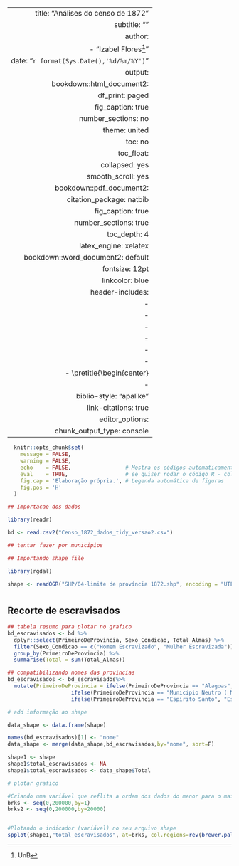 ---
  title: "Análises do censo de 1872"
subtitle: ""
author: 
  - "Izabel Flores^[UnB]"
date: "`r format(Sys.Date(),'%d/%m/%Y')`"
output:
  bookdown::html_document2:
  df_print: paged
fig_caption: true
number_sections: no
theme: united
toc: no
toc_float:
  collapsed: yes
smooth_scroll: yes
bookdown::pdf_document2:  
  citation_package: natbib
fig_caption: true
number_sections: true
toc_depth: 4
latex_engine: xelatex
bookdown::word_document2: default
fontsize: 12pt
linkcolor: blue
header-includes:
  - \usepackage{indentfirst}
- \usepackage{amsmath}
- \usepackage{float}
- \setlength{\parindent}{4em}
- \setlength{\parskip}{1.5em}
- \usepackage{titling}
- \pretitle{\begin{center}
  - \posttitle{\end{center}}
  biblio-style: "apalike"
  link-citations: true
  editor_options: 
    chunk_output_type: console
  ---
    
    
```r
  knitr::opts_chunk$set(
    message = FALSE,
    warning = FALSE,
    echo    = FALSE,                 # Mostra os códigos automaticamente
    eval    = TRUE,                  # se quiser rodar o código R - colocar TRUE
    fig.cap = 'Elaboração própria.', # Legenda automática de figuras
    fig.pos = 'H'
  )
```

```r

## Importacao dos dados

library(readr)

bd <- read.csv2("Censo_1872_dados_tidy_versao2.csv")

## tentar fazer por municipios
```


```r
## Importando shape file

library(rgdal)

shape <- readOGR("SHP/04-limite de província 1872.shp", encoding = "UTF-8")


```

# {#inic .tabset}

## Recorte de escravisados

```r

## tabela resumo para plotar no grafico
bd_escravisados <- bd %>% 
  dplyr::select(PrimeiroDeProvincia, Sexo_Condicao, Total_Almas) %>% 
  filter(Sexo_Condicao == c("Homem Escravizado", "Mulher Escravizada")) %>% 
  group_by(PrimeiroDeProvincia) %>% 
  summarise(Total = sum(Total_Almas))

## compatibilizando nomes das provincias
bd_escravisados <- bd_escravisados%>% 
  mutate(PrimeiroDeProvincia = ifelse(PrimeiroDeProvincia == "Alagoas", "Alagôas",
                    ifelse(PrimeiroDeProvincia == "Municipio Neutro ( Município da Corte)", "Município neutro",
                    ifelse(PrimeiroDeProvincia == "Espírito Santo", "Espirito Santo", PrimeiroDeProvincia))))
```

```r
# add informação ao shape

data_shape <- data.frame(shape)

names(bd_escravisados)[1] <- "nome"
data_shape <- merge(data_shape,bd_escravisados,by="nome", sort=F)

shape1 <- shape
shape1$total_escravisados <- NA
shape1$total_escravisados <- data_shape$Total

```

```r
# plotar grafico

#Criando uma variável que reflita a ordem dos dados do menor para o maior logaritmo de longe
brks <- seq(0,200000,by=1)
brks2 <- seq(0,200000,by=20000)


#Plotando o indicador (variável) no seu arquivo shape
spplot(shape1,"total_escravisados", at=brks, col.regions=rev(brewer.pal(10,"Greens")), main="Total de escravisados por província - 1872", direction=-1)

```



